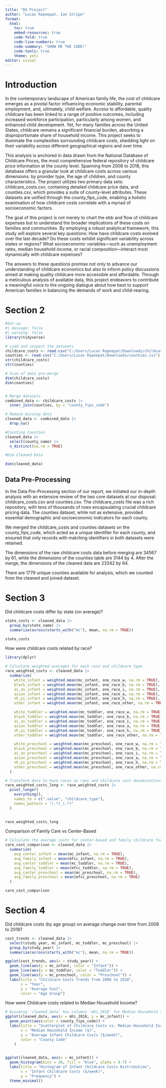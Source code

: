 ---
title: "DS Project"
author: "Lucas Rapeepat, Ian Stripe"
format: 
  html:
    toc: true
    embed-resources: true
    code-fold: true
    code-line-numbers: true
    code-summary: "SHOW ME THE CODE!"
    code-tools: true
    theme: yeti
editor: visual
---

# Introduction

In the contemporary landscape of American family life, the cost of childcare emerges as a pivotal factor influencing economic stability, parental employment, and, ultimately, child welfare. Access to affordable, quality childcare has been linked to a range of positive outcomes, including increased workforce participation, particularly among women, and enhanced child development. Yet, for many families across the United States, childcare remains a significant financial burden, absorbing a disproportionate share of household income. This project seeks to illuminate the complexities surrounding childcare costs, shedding light on their variability across different geographical regions and over time.

This analysis is anchored in data drawn from the National Database of Childcare Prices, the most comprehensive federal repository of childcare price information at the county level. Spanning from 2008 to 2018, this database offers a granular look at childcare costs across various dimensions: by provider type, the age of children, and county characteristics. The project utilizes two primary data sets: childcare_costs.csv, containing detailed childcare price data, and counties.csv, which provides a suite of county-level attributes. These datasets are unified through the county_fips_code, enabling a holistic examination of how childcare costs correlate with a myriad of socioeconomic factors.

The goal of this project is not merely to chart the ebb and flow of childcare expenses but to understand the broader implications of these costs on families and communities. By employing a robust analytical framework, this study will explore several key questions: How have childcare costs evolved over the last decade? Do these costs exhibit significant variability across states or regions? What socioeconomic variables—such as unemployment rates, median household income, or racial composition—interact most dynamically with childcare expenses?

The answers to these questions promise not only to advance our understanding of childcare economics but also to inform policy discussions aimed at making quality childcare more accessible and affordable. Through a meticulous analysis of available data, this project endeavors to contribute a meaningful voice to the ongoing dialogue about how best to support American families in balancing the demands of work and child-rearing.














# Section 2

```{r}
#Set-up
#| message: false
#| warning: false
library(tidyverse)
```

```{r}
# Load and inspect the datasets
childcare_costs <- read.csv("C:/Users/Lucas Rapeepat/Downloads/childcare_costs.csv")
counties <- read.csv("C:/Users/Lucas Rapeepat/Downloads/counties.csv")
str(childcare_costs)
str(counties)

# Size of data pre-merge
dim(childcare_costs)
dim(counties)


# Merge datasets
combined_data <- childcare_costs |>
  inner_join(counties, by = "county_fips_code")

# Remove missing data
cleaned_data <- combined_data |>
  drop_na()

#Counting Counties
cleaned_data |>
  select(county_name) |>
  n_distinct(na.rm = TRUE)

#Dim Cleaned Data

dim(cleaned_data)
```

## Data Pre-Processing
In the Data Pre-Processing section of our report, we initiated our in-depth analysis with an extensive review of the two core datasets at our disposal: childcare_costs.csv and counties.csv. The childcare_costs file was a rich repository, with tens of thousands of rows encapsulating crucial childcare pricing data. The counties dataset, while not as extensive, provided essential demographic and socioeconomic indicators for each county.

We merged the childcare_costs and counties datasets on the county_fips_code, which acted as a unique identifier for each county, and ensured that only records with matching identifiers in both datasets were retained.

The dimensions of the raw childcare costs data before merging are 34567 by 61, while the dimensions of the counties table are 3144 by 4.
After the merge, the dimensions of the cleaned data are 23342 by 64.

There are 1779 unique counties available for analysis, which we counted from the cleaned and joined dataset.




# Section 3




Did childcare costs differ by state (on average)?

```{r}
state_costs <- cleaned_data |>
  group_by(state_name) |>
  summarize(across(starts_with("mc"), mean, na.rm = TRUE))

state_costs

```
How were childcare costs related by race?

```{r}


library(dplyr)

# Calculate weighted averages for each race and childcare type
race_weighted_costs <- cleaned_data |>
  summarize(
    white_infant = weighted.mean(mc_infant, one_race_w, na.rm = TRUE),
    black_infant = weighted.mean(mc_infant, one_race_b, na.rm = TRUE),
    ai_an_infant = weighted.mean(mc_infant, one_race_i, na.rm = TRUE),
    asian_infant = weighted.mean(mc_infant, one_race_a, na.rm = TRUE),
    nh_pi_infant = weighted.mean(mc_infant, one_race_h, na.rm = TRUE),
    other_infant = weighted.mean(mc_infant, one_race_other, na.rm = TRUE),

    white_toddler = weighted.mean(mc_toddler, one_race_w, na.rm = TRUE),
    black_toddler = weighted.mean(mc_toddler, one_race_b, na.rm = TRUE),
    ai_an_toddler = weighted.mean(mc_toddler, one_race_i, na.rm = TRUE),
    asian_toddler = weighted.mean(mc_toddler, one_race_a, na.rm = TRUE),
    nh_pi_toddler = weighted.mean(mc_toddler, one_race_h, na.rm = TRUE),
    other_toddler = weighted.mean(mc_toddler, one_race_other, na.rm = TRUE),

    white_preschool = weighted.mean(mc_preschool, one_race_w, na.rm = TRUE),
    black_preschool = weighted.mean(mc_preschool, one_race_b, na.rm = TRUE),
    ai_an_preschool = weighted.mean(mc_preschool, one_race_i, na.rm = TRUE),
    asian_preschool = weighted.mean(mc_preschool, one_race_a, na.rm = TRUE),
    nh_pi_preschool = weighted.mean(mc_preschool, one_race_h, na.rm = TRUE),
    other_preschool = weighted.mean(mc_preschool, one_race_other, na.rm = TRUE)
  )

# Transform data to have races as rows and childcare cost denominations as columns
race_weighted_costs_long <- race_weighted_costs |>
  pivot_longer(
    everything(),
    names_to = c(".value", "childcare_type"),
    names_pattern = "(.*)_(.*)"
  )
  

race_weighted_costs_long


```

Comparison of Family Care vs Center-Based

```{r}

# Calculate the average costs for center-based and family childcare for each age group
care_cost_comparison <- cleaned_data |>
  summarize(
    avg_center_infant = mean(mc_infant, na.rm = TRUE),
    avg_family_infant = mean(mfcc_infant, na.rm = TRUE),
    avg_center_toddler = mean(mc_toddler, na.rm = TRUE),
    avg_family_toddler = mean(mfcc_toddler, na.rm = TRUE),
    avg_center_preschool = mean(mc_preschool, na.rm = TRUE),
    avg_family_preschool = mean(mfcc_preschool, na.rm = TRUE)
  ) 

care_cost_comparison

```


# Section 4

Did childcare costs (by age group) on average change over time from 2008 to 2018?
```{r}
cost_trends <- cleaned_data |>
  select(study_year, mc_infant, mc_toddler, mc_preschool) |>
  group_by(study_year) |>
  summarize(across(starts_with("mc"), mean, na.rm = TRUE))

ggplot(cost_trends, aes(x = study_year)) +
  geom_line(aes(y = mc_infant, color = "Infant")) +
  geom_line(aes(y = mc_toddler, color = "Toddler")) +
  geom_line(aes(y = mc_preschool, color = "Preschool")) +
  labs(title = "Childcare Costs Trends from 2008 to 2018",
       x = "Year",
       y = "Average Cost",
       color = "Age Group")
```

How were Childcare costs related to Median Household Income?

```{r}


# Assuming 'cleaned_data' has columns 'mhi_2018' for Median Household Income and 'mc_infant' for Infant Care Costs.
ggplot(cleaned_data, aes(x = mhi_2018, y = mc_infant)) +
  geom_point(aes(color = county_fips_code)) +
  labs(title = "Scatterplot of Childcare Costs vs. Median Household Income",
       x = "Median Household Income ($)",
       y = "Average Infant Childcare Costs ($/week)",
       color = "County Code"
    ) 
  

```

```{r}
ggplot(cleaned_data, aes(x = mc_infant)) +
  geom_histogram(bins = 30, fill = "blue", alpha = 0.7) +
  labs(title = "Histogram of Infant Childcare Costs Distribution",
       x = "Infant Childcare Costs ($/week)",
       y = "Frequency") +
  theme_minimal()

```

